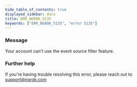 ```yaml
---
hide_table_of_contents: true
displayed_sidebar: docs
title: ERR_NGROK_5135
keywords: ["ERR_NGROK_5135", "error 5135"]
---
```


### Message

Your account can't use the event source filter feature.

### Further help

If you're having trouble resolving this error, please reach out to [support@ngrok.com](mailto:support@ngrok.com?subject=Help%20with%20ERR_NGROK_5135)
